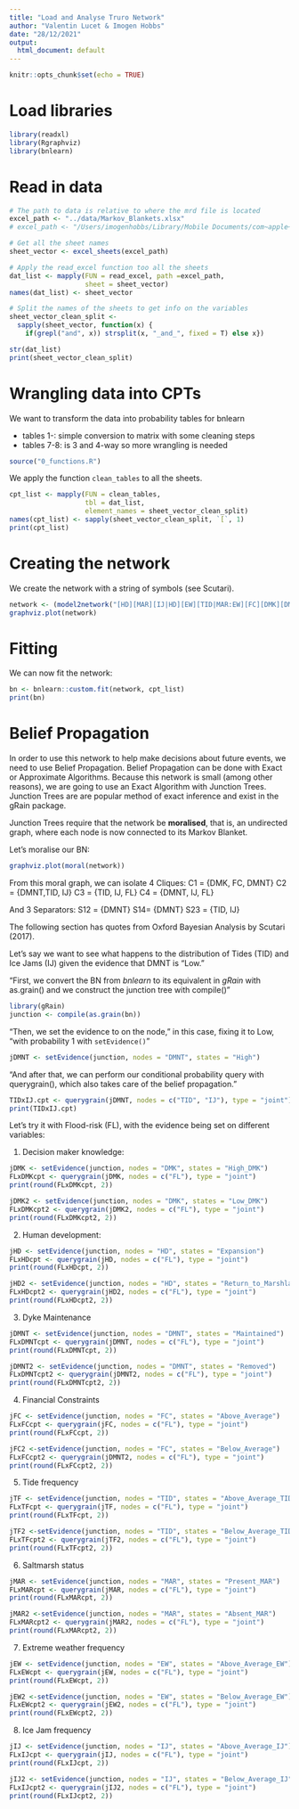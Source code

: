 ```yaml
---
title: "Load and Analyse Truro Network"
author: "Valentin Lucet & Imogen Hobbs"
date: "28/12/2021"
output:
  html_document: default
---
```


```r
knitr::opts_chunk$set(echo = TRUE)
```

# Load libraries 

```r
library(readxl)
library(Rgraphviz)
library(bnlearn)
```

# Read in data 

```r
# The path to data is relative to where the mrd file is located
excel_path <- "../data/Markov_Blankets.xlsx"
# excel_path <- "/Users/imogenhobbs/Library/Mobile Documents/com~apple~CloudDocs/Theme 1 ResNet/MSc_Renewable_Resources/R/data/2Markov_Blankets.xlsx"

# Get all the sheet names
sheet_vector <- excel_sheets(excel_path)

# Apply the read_excel function too all the sheets
dat_list <- mapply(FUN = read_excel, path =excel_path, 
                   sheet = sheet_vector)
names(dat_list) <- sheet_vector

# Split the names of the sheets to get info on the variables
sheet_vector_clean_split <- 
  sapply(sheet_vector, function(x) { 
    if(grepl("and", x)) strsplit(x, "_and_", fixed = T) else x})

str(dat_list)
print(sheet_vector_clean_split)
```

# Wrangling data into CPTs

We want to transform the data into probability tables for bnlearn

- tables 1-: simple conversion to matrix with some cleaning steps
- tables 7-8: is 3 and 4-way so more wrangling is needed

```r
source("0_functions.R")
```

We apply the function `clean_tables` to all the sheets.

```r
cpt_list <- mapply(FUN = clean_tables, 
                   tbl = dat_list, 
                   element_names = sheet_vector_clean_split)
names(cpt_list) <- sapply(sheet_vector_clean_split, `[`, 1)
print(cpt_list)
```

# Creating the network

We create the network with a string of symbols (see
Scutari).

```r
network <- (model2network("[HD][MAR][IJ|HD][EW][TID|MAR:EW][FC][DMK][DMNT|FC:DMK][FL|IJ:TID:DMNT]"))
graphviz.plot(network)
```


# Fitting

We can now fit the network: 

```r
bn <- bnlearn::custom.fit(network, cpt_list)
print(bn)
```

# Belief Propagation

In order to use this network to help make decisions about future events, we need to use Belief Propagation. 
Belief Propagation can be done with Exact or Approximate Algorithms. Because this network is small (among other reasons), we are going 
to use an Exact Algorithm with Junction Trees. Junction Trees are are popular method of exact inference and exist in the gRain package. 

Junction Trees require that the network be **moralised**, that is, an undirected graph, where each node is now connected to its Markov Blanket. 

Let's moralise our BN:

```r
graphviz.plot(moral(network))
```

From this moral graph, we can isolate 4 Cliques:
C1 = {DMK, FC, DMNT}
C2 = {DMNT,TID, IJ}
C3 = {TID, IJ, FL}
C4 = {DMNT, IJ, FL}

And 3 Separators:
S12 = {DMNT}
S14= {DMNT}
S23 = {TID, IJ}

The following section has quotes from Oxford Bayesian Analysis by Scutari (2017).

Let's say we want to see what happens to the distribution of Tides (TID) and Ice Jams (IJ) given the evidence that DMNT is "Low."

"First, we convert the BN from *bnlearn* to its equivalent in *gRain* with as.grain() and we construct the junction tree with compile()"

```r
library(gRain)
junction <- compile(as.grain(bn))
```

"Then, we set the evidence to on the node," in this case, fixing it to Low, "with probability 1 with `setEvidence()`"

```r
jDMNT <- setEvidence(junction, nodes = "DMNT", states = "High")
```

"And after that, we can perform our conditional probability query with querygrain(), which also takes care of the belief propagation."

```r
TIDxIJ.cpt <- querygrain(jDMNT, nodes = c("TID", "IJ"), type = "joint")
print(TIDxIJ.cpt)
```

Let's try it with Flood-risk (FL), with the evidence being set on different variables:

1. Decision maker knowledge:

```r
jDMK <- setEvidence(junction, nodes = "DMK", states = "High_DMK")
FLxDMKcpt <- querygrain(jDMK, nodes = c("FL"), type = "joint")
print(round(FLxDMKcpt, 2))

jDMK2 <- setEvidence(junction, nodes = "DMK", states = "Low_DMK")
FLxDMKcpt2 <- querygrain(jDMK2, nodes = c("FL"), type = "joint")
print(round(FLxDMKcpt2, 2))
```

2. Human development:

```r
jHD <- setEvidence(junction, nodes = "HD", states = "Expansion")
FLxHDcpt <- querygrain(jHD, nodes = c("FL"), type = "joint")
print(round(FLxHDcpt, 2))

jHD2 <- setEvidence(junction, nodes = "HD", states = "Return_to_Marshland")
FLxHDcpt2 <- querygrain(jHD2, nodes = c("FL"), type = "joint")
print(round(FLxHDcpt2, 2))
```

3. Dyke Maintenance

```r
jDMNT <- setEvidence(junction, nodes = "DMNT", states = "Maintained")
FLxDMNTcpt <- querygrain(jDMNT, nodes = c("FL"), type = "joint")
print(round(FLxDMNTcpt, 2))

jDMNT2 <- setEvidence(junction, nodes = "DMNT", states = "Removed")
FLxDMNTcpt2 <- querygrain(jDMNT2, nodes = c("FL"), type = "joint")
print(round(FLxDMNTcpt2, 2))
```

4. Financial Constraints

```r
jFC <- setEvidence(junction, nodes = "FC", states = "Above_Average")
FLxFCcpt <- querygrain(jFC, nodes = c("FL"), type = "joint")
print(round(FLxFCcpt, 2))

jFC2 <-setEvidence(junction, nodes = "FC", states = "Below_Average")
FLxFCcpt2 <- querygrain(jDMNT2, nodes = c("FL"), type = "joint")
print(round(FLxFCcpt2, 2))
```

5. Tide frequency

```r
jTF <- setEvidence(junction, nodes = "TID", states = "Above_Average_TID")
FLxTFcpt <- querygrain(jTF, nodes = c("FL"), type = "joint")
print(round(FLxTFcpt, 2))

jTF2 <-setEvidence(junction, nodes = "TID", states = "Below_Average_TID")
FLxTFcpt2 <- querygrain(jTF2, nodes = c("FL"), type = "joint")
print(round(FLxTFcpt2, 2))
```

6. Saltmarsh status

```r
jMAR <- setEvidence(junction, nodes = "MAR", states = "Present_MAR")
FLxMARcpt <- querygrain(jMAR, nodes = c("FL"), type = "joint")
print(round(FLxMARcpt, 2))

jMAR2 <-setEvidence(junction, nodes = "MAR", states = "Absent_MAR")
FLxMARcpt2 <- querygrain(jMAR2, nodes = c("FL"), type = "joint")
print(round(FLxMARcpt2, 2))
```

7. Extreme weather frequency

```r
jEW <- setEvidence(junction, nodes = "EW", states = "Above_Average_EW")
FLxEWcpt <- querygrain(jEW, nodes = c("FL"), type = "joint")
print(round(FLxEWcpt, 2))

jEW2 <-setEvidence(junction, nodes = "EW", states = "Below_Average_EW")
FLxEWcpt2 <- querygrain(jEW2, nodes = c("FL"), type = "joint")
print(round(FLxEWcpt2, 2))
```

8. Ice Jam frequency

```r
jIJ <- setEvidence(junction, nodes = "IJ", states = "Above_Average_IJ")
FLxIJcpt <- querygrain(jIJ, nodes = c("FL"), type = "joint")
print(round(FLxIJcpt, 2))

jIJ2 <- setEvidence(junction, nodes = "IJ", states = "Below_Average_IJ")
FLxIJcpt2 <- querygrain(jIJ2, nodes = c("FL"), type = "joint")
print(round(FLxIJcpt2, 2))
```


